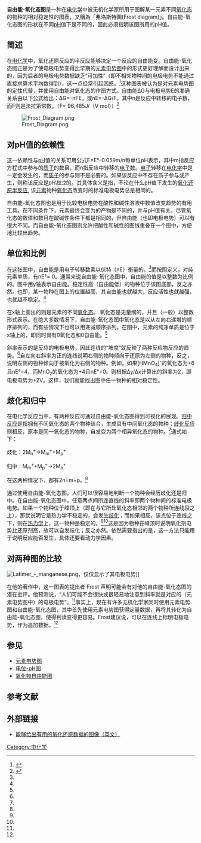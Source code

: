 '''自由能-氧化态图'''是一种在[[电化学|电化学]]中被无机化学家所用于图解某一元素不同[[氧化态|氧化态]]的物种的相对稳定性的图表，又稱為「弗洛斯特圖(Frost diagram)」。自由能-氧化态图的形状在不同[[pH|pH]]值下是不同的，因此必须指明该图所用的pH值。

==简述==

在[[电化学|电化学]]中，氧化还原反应的半反应能够决定一个反应的自由能变。自由能-氧化态图正是为了使电极电势变得比早期的[[元素电势图|元素电势图]]中的形式更好理解而设计出来的，因为后者的电极电势数据缺乏“可加性”（即不相邻物种间的电极电势不能通过直接求算术平均数得到），这一点经常引起困惑。<ref name="Frost, Paper">{{cite journal|last=Frost|first=Arthur|title=Oxidation Potential-Free Energy Diagrams|journal=Journal of the American Chemical Society|year=1951|volume=73|pages=2680–2682|doi=10.1021/ja01150a074|issue=6}}</ref>这种图表被认为是对元素电势图的定性代替，并使用自由能对氧化态的作图方式。自由能ΔG与电极电势E的准确关系由以下公式给出：ΔG=-nFE，或nE=-ΔG/F。其中n是反应中转移的电子数，而F则是法拉第常数。（F= 96,485J/（V mol））<ref name="Class book">{{cite book|last=Shriver|title=Inorganic Chemistry|year=2010|publisher=W.H. Freeman & Co.}}</ref>

[[File:Frost_Diagram.png|thumb]]

==对pH值的依赖性==
这一依赖性与[[pH|pH]]值的关系可用公式E=E°-0.059m/n每单位pH表示，其中m指反应方程式中参与的[[水合氢离子|质子]]的数目，而n指反应中转移的[[电子|电子]]数。[[电子|电子]]转移在[[电化学|电化学]]中是一定会发生的，而[[水合氢离子|质子]]的参与则不是必要的。如果该反应中不存在质子参与或产生，则称该反应是''pH独立''的。其具体含义是指，不论在什么pH值下发生的[[氧化还原反应|氧化还原]][[半反应|半反应]], 该[[化学元素|元素]]物种[[氧化态|氧化态]]改变时的标准电极电势总是相同的。

自由能-氧化态图也是用于比较电极电势在酸性和碱性溶液中数值改变趋势的有用工具。在不同条件下，元素最终会变为的产物是不同的，并与pH值有关。尽管氧化态的数值和数目在酸碱性条件下都是相同的，但自由能（也即电极电势）可以有很大不同。而自由能-氧化态图则允许把酸性和碱性的图线重叠在一个图中，方便地比较出趋势。

==单位和比例==

在这张图中，自由能是用电子转移数乘以伏特（nE）衡量的，<ref name="Frost, Paper" />而按照定义，对纯元素单质，有nE°= 0。通常来说自由能-氧化态图中，自由能的值是以整数为比例的。图中用y轴表示自由能。稳定性高（自由能低）的物种位于该图底部，反之亦然。也即，某一物种在图上的位置越高，其自由能也就越大，反应活性也就越强，也就越不稳定。<ref name="Class book" />

在x轴上画出的则是元素的不同[[氧化态|氧化态]]。 氧化态是无量纲的，并且（一般）以整数形式表示。在绝大多数情况下，自由能-氧化态图中氧化态是以从左向右递增的顺序排列的，而有些情况下也可以用递减顺序排列。在图中，元素的纯净单质是位于x轴上的，即同时具有0氧化态和0自由能。<ref name="Class book" />

斜率表示的是反应的电极电势，因此连线的“坡度”就反映了两种反应物反应的趋势。<ref name="Frost, Paper" />自左向右斜率为正的连线说明右侧的物种倾向于还原为左侧的物种，反之，说明左侧的物种倾向于被氧化为右侧的物种。例如，如果[HMnO<sub>4</sub>]<sup>-</sup>的氧化态为+6且nE°=4，而MnO<sub>2</sub>的氧化态为+4且nE°=0。则根据Δy/Δx计算出的斜率为2，即电极电势为+2V。这样，我们就能找出图中任一物种的相对稳定性。

==歧化和归中==

在电化学反应当中，有两种反应可通过自由能-氧化态图得到可视化的展现。[[归中反应|归中反应]]是指拥有不同氧化态的两个物种结合，生成具有中间氧化态的物种；[[歧化反应|歧化反应]]则相反，原本是同一氧化态的物种，自发变为两个相异氧化态的物种。<ref name="Class book" />通式如下：

歧化：2M<sub>n</sub><sup>+</sup>→M<sub>m</sub><sup>+</sup>+M<sub>p</sub><sup>+</sup>

归中：M<sub>m</sub><sup>+</sup>+M<sub>p</sub><sup>+</sup>→2M<sub>n</sub><sup>+</sup>

在这两种情况下，都有2n=m+p。<ref name="Class book" />

通过使用自由能-氧化态图，人们可以很容易地判断一个物种会经历歧化还是归中。在自由能-氧化态图中，任意两点间所连直线的斜率即两个物种间的标准电极电势。如果一个物种位于峰顶上（即在与它所处氧化态相邻的两个物种所连线段之上），那就说明它是热力学不稳定的，会发生[[歧化|歧化]]；而如果相反，该点位于连线之下，则在[[热力学|热力学]]上，这一物种是稳定的。<ref name="Frost, Paper" /><ref name="Class book" />这是因为物种在峰顶时说明氧化剂电势比还原剂高，故可以自发歧化；反之亦然。依然需要指出的是，这一方法只能用于说明反应能否发生，具体还要看动力学因素。

==对两种图的比较==

[[File:Latimer_-_manganese.png|thumb]]，仅仅显示了其电极电势]]

在他的著作中，这一图表的提出者 Frost 声明可能会有对他的自由能-氧化态图的潜在批评。他预测说，“人们可能不会很快或很轻易地注意到斜率就是对应的（元素电势图中）的电极电势”。<ref name="Frost, Paper" />事实上，现在有许多无机化学家同时使用元素电势图和自由能-氧化态图，其中首先使用元素电势图获得定量数据，再将其转化为自由能-氧化态图，使得判读变得更容易。Frost建议说，可以在连线上标明电极电势，作为追加数据。<ref name="Frost, Paper" />

==参见==
* [[元素电势图|元素电势图]]
* [[电位-pH图|电位-pH图]]
* [[氧化物自由能图|氧化物自由能图]]

==参考文献==
{{reflist}}

==外部链接==
*[http://www.wou.edu/las/physci/ch462/redox.htm 能够给出有用的氧化还原数据的图像（英文）]

[[Category:电化学|Category:电化学]]